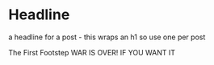 
<Meta title="design system/atoms/text/headline" />

# Headline

<Subtitle>a headline for a post - this wraps an h1 so use one per post</Subtitle>

<Canvas>
  <Story name="headline">
    <Headline color="lightslategrey">The First Footstep</Headline>
  </Story>
  <Story name="headline with subheadline">
    <Column customStyle={{ alignItems: 'center' }}>
      <Headline customClass={styles.warIsOver} customStyle={{ display: "flex", flexDirection: "column", maxHeight: 220, width: 50, alignItems: 'center', fontSize: 60, fontWeight: 700, padding: 0, margin: 0 }}>
        WAR IS OVER!
      </Headline>
      <SubHeadline customClass={styles.ifYouWant}>IF YOU WANT IT</SubHeadline>
      <Image
        width="500"
        url="https://vintagenewsdaily.com/wp-content/uploads/2018/12/2.bp_.blogspot.compeace-for-christmas-unice-6499c7d88b9c85b0f0c495b76764615bb9e3d4ef-640x381.jpg"
      />
    </Column>
  </Story>
</Canvas>
